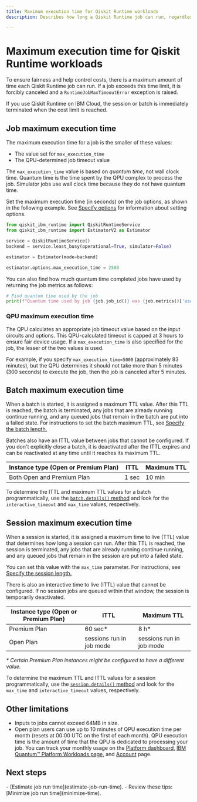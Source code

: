 ```yaml
---
title: Maximum execution time for Qiskit Runtime workloads
description: Describes how long a Qiskit Runtime job can run, regardless of what execution mode is used.

---
```


# Maximum execution time for Qiskit Runtime workloads

To ensure fairness and help control costs, there is a maximum amount of time each Qiskit Runtime job can run. If a job exceeds this time limit, it is forcibly canceled and a `RuntimeJobMaxTimeoutError` exception is raised.

 <Admonition>
   If you use Qiskit Runtime on IBM Cloud, the session or batch is immediately terminated when the cost limit is reached.
</Admonition>

<span id="max-job"></span>
## Job maximum execution time

The maximum execution time for a job is the smaller of these values:

- The value set for `max_execution_time`
- The QPU-determined job timeout value

The `max_execution_time` value is based on _quantum time_, not wall clock time. Quantum time is the time spent by the QPU complex to process the job. Simulator jobs use wall clock time because they do not have quantum time.

Set the maximum execution time (in seconds) on the job options, as shown in the following example.  See [Specify options](/guides/specify-runtime-options) for information about setting options.

```python
from qiskit_ibm_runtime import QiskitRuntimeService
from qiskit_ibm_runtime import EstimatorV2 as Estimator

service = QiskitRuntimeService()
backend = service.least_busy(operational=True, simulator=False)

estimator = Estimator(mode=backend)

estimator.options.max_execution_time = 2500
```

You can also find how much quantum time completed jobs have used by returning the job metrics as follows:

```python
# Find quantum time used by the job
print(f"Quantum time used by job {job.job_id()} was {job.metrics()['usage']['quantum_seconds']} seconds")
```

<span id="max-QPU"></span>
### QPU maximum execution time

The QPU calculates an appropriate job timeout value based on the input circuits and options. This QPU-calculated timeout is capped at 3 hours to ensure fair device usage. If a `max_execution_time` is also specified for the job, the lesser of the two values is used.

For example, if you specify `max_execution_time=5000` (approximately 83 minutes), but the QPU determines it should not take more than 5 minutes (300 seconds) to execute the job, then the job is canceled after 5 minutes.

<span id="batch-max-time"></span>
## Batch maximum execution time

When a batch is started, it is assigned a maximum TTL value. After this TTL is reached, the batch is terminated, any jobs that are already running continue running, and any queued jobs that remain in the batch are put into a failed state. For instructions to set the batch maximum TTL, see [Specify the batch length.](./run-jobs-batch#specify-batch-length)

Batches also have an ITTL value between jobs that cannot be configured. If you don't explicitly close a batch, it is deactivated after the ITTL expires and can be reactivated at any time until it reaches its  maximum TTL.

| Instance type (Open or Premium Plan) | ITTL | Maximum TTL |
| --- | --- | --- |
| Both Open and Premium Plan | 1 sec | 10 min |

To determine the ITTL and maximum TTL values for a batch programmatically, use the [`batch.details()`  method](run-jobs-batch#batch-details) and look for the `interactive_timeout` and `max_time` values, respectively.

<span id="session-max-time"></span>
## Session maximum execution time

When a session is started, it is assigned a maximum time to live (TTL) value that determines how long a session can run. After this TTL is reached, the session is terminated, any jobs that are already running continue running, and any queued jobs that remain in the session are put into a failed state.

You can set this value with the `max_time` parameter. For instructions, see [Specify the session length.](./run-jobs-session#specify-length)

There is also an interactive time to live (ITTL) value that cannot be configured.  If no session jobs are queued within that window, the session is temporarily deactivated.

| Instance type (Open or Premium Plan) | ITTL | Maximum TTL |
| --- | --- | --- |
| Premium Plan | 60 sec* | 8 h* |
| Open Plan | sessions run in job mode | sessions run in job mode |


*\* Certain Premium Plan instances might be configured to have a different value.*

To determine the maximum TTL and ITTL values for a session programmatically, use the [`session.details()` method](run-jobs-session#session-details) and look for the `max_time` and  `interactive_timeout` values, respectively.

## Other limitations

*   Inputs to jobs cannot exceed 64MB in size.
*   Open plan users can use up to 10 minutes of QPU execution time per month (resets at 00:00 UTC on the first of each month). QPU execution time is the amount of time that the QPU is dedicated to processing your job. You can track your monthly usage on the [Platform dashboard,](https://quantum.ibm.com/)  [IBM Quantum&trade; Platform Workloads page,](https://quantum.ibm.com/workloads) and [Account](https://quantum.ibm.com/account) page.

## Next steps

<Admonition type="tip" title="Recommendations">
    - [Estimate job run time](estimate-job-run-time).
    - Review these tips: [Minimize job run time](minimize-time).
</Admonition>